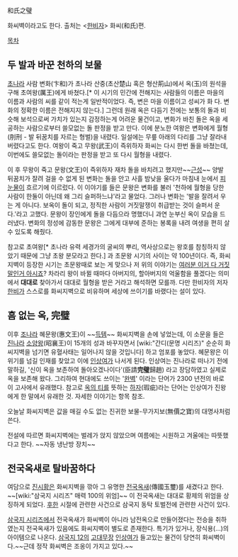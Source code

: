 和氏之璧

화씨벽이라고도 한다. 출처는 <[[한비자]]> 화씨(和氏)편.

[[목차]]
== 두 발과 바꾼 천하의 보물 ==
[[초]]나라 사람 변화(卞和)가 초나라 산중(초산楚山 혹은 형산荊山)에서 옥(玉)의 원석을 구해 초여왕(厲王)에게 바쳤다.[* 이 시기의 민간에 전해지는 사람들의 이름은 마을의 이름과 사람의 씨를 같이 적는게 일반적이었다. 즉, 변은 마을 이름이고 성씨가 화 다. 변화의 정확한 이름은 전해지지 않는다.] 그런데 원래 옥은 다듬기 전에는 보통의 돌과 비슷해 보석으로써 가치가 있는지 감정하는게 어려운 물건이고, 변화가 바친 돌은 옥을 세공하는 사람으로부터 쓸모없는 돌 판정을 받고 만다. 이에 분노한 여왕은 변화에게 월형(刖刑 - 발 뒤꿈치를 자르는 형벌)을 내렸다. 일설에는 무릎 아래의 다리를 그냥 잘라내버렸다고도 한다. 여왕이 죽고 무왕(武王)이 즉위하자 화씨는 다시 한번 돌을 바쳤는데, 이번에도 쓸모없는 돌이라는 판정을 받고 또 다시 월형을 내렸다. 

이 후 무왕이 죽고 문왕(文王)이 즉위하자 재차 돌을 바치려고 했지만~~[[근성]]~~ 양발 뒤꿈치가 잘려 걸을 수 없게 된 변화는 돌을 안고 사흘 밤낮을 울다가 마침내 눈에서 [[피눈물]]이 흐르기에 이르렀다. 이 이야기를 들은 문왕은 변화를 불러 '천하에 월형을 당한 사람이 한둘이 아닌데 왜 그리 슬퍼하느냐'라고 물었다. 그러나 변화는 '발을 잘려서 우는 게 아니다. 보옥이 돌이 되고, 정직한 사람이 거짓말쟁이 취급받는 것이 슬퍼서 운다.'라고 고했다. 문왕이 장인에게 돌을 다듬으라 명했더니 과연 눈부신 옥이 모습을 드러냈다. 변화의 정성에 감동한 문왕은 그에게 대부에 준하는 봉록을 내려 여생을 편히 살 수 있도록 해줬다. 

참고로 초여왕[* 초나라 유력 세경가의 굴씨의 뿌리, 역사상으로는 왕호를 참칭하지 않았기 때문에 그냥 초왕 분모라고 한다.] 과 초문왕 시기의 사이는 약 100년이다. 즉, 화씨지벽이 등장한 시기는 초문왕때로 보는 게 맞으나 저 위의 이야기는 [[여러분 이거 다 거짓말인거 아시죠]]? 차라리 왕이 바뀔 때마다 아버지의, 할아버지의 억울함을 풀겠다는 의미에서 '''대대로''' 찾아가서 대대로 월형을 받은 거라고 해석하면 모를까. 다만 한비자의 저자 [[한비]]가 스스로를 화씨지벽으로 비유하며 세상에 쓰이기를 바랬다는 설이 있다.

== 흠 없는 옥, 完璧 ==
이후 [[조]]나라 혜문왕(惠文王)이 ~~[[득템]]~~ 화씨지벽을 손에 넣었는데, 이 소문을 들은 [[진]]나라 [[소양왕]](昭襄王)이 15개의 성과 바꾸자면서 [wiki:"간디(문명 시리즈)" 순순히 화씨지벽을 넘기면 유혈사태는 일어나지 않을 것입니다] 하고 엄포를 놓았다. 혜문왕은 이 위기를 넘길 인재를 찾았고 이에 [[인상여]]가 나서게 된다. 인상여는 진나라로 떠나기 전에 말하길, '신이 옥을 보존하여 돌아오겠나이다'(臣請'''完璧'''歸趙) 라고 장담하였고 실제로 옥을 보존해 왔다. 그리하여 현대에도 쓰이는 '[[완벽]]' 이라는 단어가 2300 년전의 바로 이 고사에서 유래했다. 참고로 [[옥의 티]]를 뜻하는 [[하자]](瑕疵)라는 단어는 인상여가 진왕에게 한 말에서 유래한 것. 자세한 이야기는 항목 참조.

오늘날 화씨지벽은 값을 매길 수도 없는 진귀한 보물-무가지보(無價之寶)의 대명사처럼 쓴다.

전설에 따르면 화씨지벽에는 벌레가 앉지 않았으며 여름에는 시원하고 겨울에는 따뜻했다고 한다. ~~자동 냉난방 장치~~

== 전국옥새로 탈바꿈하다 ==
여담으로 [[진시황]]은 화씨지벽을 깎아 그 유명한 [[전국옥새]](傳國玉璽)를 새겼다고 한다. ~~[wiki:"삼국지 시리즈" 매력 100의 위엄]~~ 이 전국옥새는 대대로 황제의 위엄을 상징하게 되었다. [[후한]] 시절에 관련한 사건으로 삼국지 동탁 토벌전에 관련한 사건이 있다.
 
[[삼국지 시리즈]]에서 전국옥새가 화씨벽이 아니라 남전옥으로 만들어졌다는 전승을 취하였는지 전국옥새가 있음에도 화씨지벽이 별도로 존재한다. 특기가 있거나, 장식용(...)의 아이템으로 나온다. [[삼국지 12]]의 [[고대무장]] [[인상여]]가 들고있는 물건이 당연히 화씨벽이다.~~근데 정작 화씨벽은 조옹이 가지고 있다.~~
